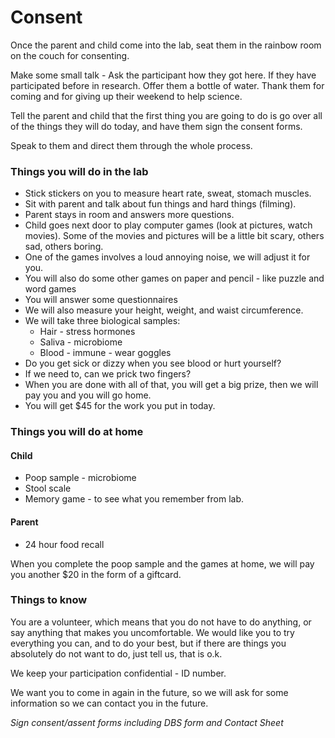 # Consent

Once the parent and child come into the lab, seat them in the rainbow room on the couch for consenting. 

Make some small talk - Ask the participant how they got here. If they have participated before in research. Offer them a bottle of water. Thank them for coming and for giving up their weekend to help science.

Tell the parent and child that the first thing you are going to do is go over all of the things they will do today, and have them sign the consent forms. 

Speak to them and direct them through the whole process. 

<h3>Things you will do in the lab</h3>

- Stick stickers on you to measure heart rate, sweat, stomach muscles.
- Sit with parent and talk about fun things and hard things (filming).
- Parent stays in room and answers more questions. 
- Child goes next door to play computer games (look at pictures, watch movies). Some of the movies and pictures will be a little bit scary, others sad, others boring. 
- One of the games involves a loud annoying noise, we will adjust it for you. 
- You will also do some other games on paper and pencil - like puzzle and word games
- You will answer some questionnaires
- We will also measure your height, weight, and waist circumference. 
- We will take three biological samples: 
    - Hair - stress hormones
    - Saliva - microbiome 
    - Blood - immune - wear goggles
- Do you get sick or dizzy when you see blood or hurt yourself? 
- If we need to, can we prick two fingers?
- When you are done with all of that, you will get a big prize, then we will pay you and you will go home. 
- You will get $45 for the work you put in today.

<h3>Things you will do at home</h3>

<h4>Child</h4>

- Poop sample - microbiome
- Stool scale
- Memory game - to see what you remember from lab.

<h4>Parent</h4>

- 24 hour food recall

When you complete the poop sample and the games at home, we will pay you another $20 in the form of a giftcard. 

<h3>Things to know</h3>
You are a volunteer, which means that you do not have to do anything, or say anything that makes you uncomfortable. We would like you to try everything you can, and to do your best, but if there are things you absolutely do not want to do, just tell us, that is o.k.

We keep your participation confidential - ID number. 

We want you to come in again in the future, so we will ask for some information so we can contact you in the future. 

*Sign consent/assent forms including DBS form and Contact Sheet*
